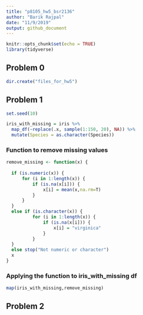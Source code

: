 ```yaml
---
title: "p8105_hw5_bsr2136"
author: "Barik Rajpal"
date: "11/9/2019"
output: github_document
---
```


```r
knitr::opts_chunk$set(echo = TRUE)
library(tidyverse)
```

## Problem 0

```r
dir.create("files_for_hw5")
```

## Problem 1

```r
set.seed(10)

iris_with_missing = iris %>% 
  map_df(~replace(.x, sample(1:150, 20), NA)) %>%
  mutate(Species = as.character(Species))
```

### Function to remove missing values

```r
remove_missing <- function(x) {
  
  if (is.numeric(x)) {
      for (i in 1:length(x)) {
          if (is.na(x[i])) {
              x[i] = mean(x,na.rm=T)
          }
      }
  }
  else if (is.character(x)) {
          for (i in 1:length(x)) {
              if (is.na(x[i])) {
                  x[i] = "virginica"
              }
          }
  }
  else stop("Not numeric or character")
  x
}
```

### Applying the function to iris_with_missing df

```r
map(iris_with_missing,remove_missing)
```

## Problem 2
